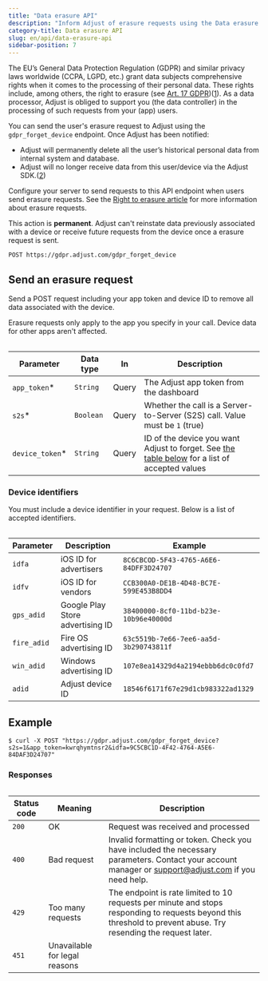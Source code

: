 ```yaml
---
title: "Data erasure API"
description: "Inform Adjust of erasure requests using the Data erasure API."
category-title: Data erasure API
slug: en/api/data-erasure-api
sidebar-position: 7
---
```


The EU’s General Data Protection Regulation (GDPR) and similar privacy laws worldwide (CCPA, LGPD, etc.) grant data subjects comprehensive rights when it comes to the processing of their personal data. These rights include, among others, the right to erasure (see [Art. 17 GDPR](https://gdpr.eu/article-17-right-to-be-forgotten/))([1](https://help.adjust.com/en/article/gdpr#ref-1)). As a data processor, Adjust is obliged to support you (the data controller) in the processing of such requests from your (app) users.

You can send the user's erasure request to Adjust using the `gdpr_forget_device` endpoint. Once Adjust has been notified:

-  Adjust will permanently delete all the user’s historical personal data from internal system and database.
-  Adjust will no longer receive data from this user/device via the Adjust SDK.([2](https://help.adjust.com/en/article/gdpr#ref-2))

Configure your server to send requests to this API endpoint when users send erasure requests. See the [Right to erasure article](https://help.adjust.com/en/article/gdpr) for more information about erasure requests.

<Callout type="important">

This action is **permanent**. Adjust can't reinstate data previously associated with a device or receive future requests from the device once a erasure request is sent.

</Callout>

```http title="Endpoint" "/gdpr_forget_device"
POST https://gdpr.adjust.com/gdpr_forget_device
```

## Send an erasure request

Send a POST request including your app token and device ID to remove all data associated with the device.

<Callout type="note">

Erasure requests only apply to the app you specify in your call. Device data for other apps aren't affected.

</Callout>

<Table>

| Parameter        | Data type | In    | Description                                                                                                  |
| ---------------- | --------- | ----- | ------------------------------------------------------------------------------------------------------------ |
| `app_token`\*    | `String`  | Query | The Adjust app token from the dashboard                                                                      |
| `s2s`\*          | `Boolean` | Query | Whether the call is a Server-to-Server (S2S) call. Value must be `1` (true)                                  |
| `device_token`\* | `String`  | Query | ID of the device you want Adjust to forget. See [the table below](#device-ids) for a list of accepted values |

</Table>

### Device identifiers

You must include a device identifier in your request. Below is a list of accepted identifiers.

<Table>

| Parameter   | Description                      | Example                                |
| ----------- | -------------------------------- | -------------------------------------- |
| `idfa`      | iOS ID for advertisers           | `8C6CBCOD-5F43-4765-A6E6-84DFF3D24707` |
| `idfv`      | iOS ID for vendors               | `CCB300A0-DE1B-4D48-BC7E-599E453B8DD4` |
| `gps_adid`  | Google Play Store advertising ID | `38400000-8cf0-11bd-b23e-10b96e40000d` |
| `fire_adid` | Fire OS advertising ID           | `63c5519b-7e66-7ee6-aa5d-3b290743811f` |
| `win_adid`  | Windows advertising ID           | `107e8ea14329d4a2194ebbb6dc0c0fd7`     |
| `adid`      | Adjust device ID                 | `18546f6171f67e29d1cb983322ad1329`     |

</Table>

## Example

```console title="cURL" "app_token=kwrqhymtnsr2&idfa=9C5CBC1D-4F42-4764-A5E6-84DAF3D24707"
$ curl -X POST "https://gdpr.adjust.com/gdpr_forget_device?s2s=1&app_token=kwrqhymtnsr2&idfa=9C5CBC1D-4F42-4764-A5E6-84DAF3D24707"
```

### Responses

<Table>

| Status code | Meaning                       | Description                                                                                                                                                      |
| ----------- | ----------------------------- | ---------------------------------------------------------------------------------------------------------------------------------------------------------------- |
| `200`       | OK                            | Request was received and processed                                                                                                                               |
| `400`       | Bad request                   | Invalid formatting or token. Check you have included the necessary parameters. Contact your account manager or support@adjust.com if you need help.              |
| `429`       | Too many requests             | The endpoint is rate limited to 10 requests per minute and stops responding to requests beyond this threshold to prevent abuse. Try resending the request later. |
| `451`       | Unavailable for legal reasons |                                                                                                                                                                  |

</Table>
